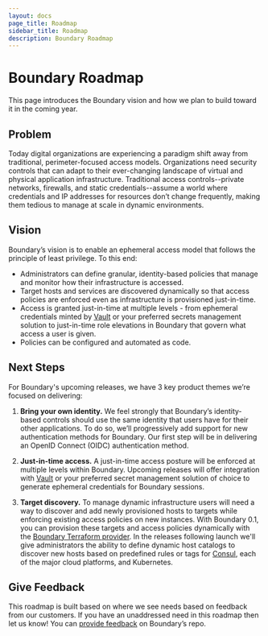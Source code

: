 ```yaml
---
layout: docs
page_title: Roadmap
sidebar_title: Roadmap
description: Boundary Roadmap
---
```


# Boundary Roadmap

This page introduces the Boundary vision and how we plan to build toward it in the coming year.

## Problem

Today digital organizations are experiencing a paradigm shift away from traditional, perimeter-focused access models. Organizations need security controls that can adapt to their ever-changing landscape of virtual and physical application infrastructure. Traditional access controls--private networks, firewalls, and static credentials--assume a world where credentials and IP addresses for resources don’t change frequently, making them tedious to manage at scale in dynamic environments.

## Vision

Boundary’s vision is to enable an ephemeral access model that follows the principle of least privilege. To this end:

- Administrators can define granular, identity-based policies that manage and monitor how their infrastructure is accessed.
- Target hosts and services are discovered dynamically so that access policies are enforced even as infrastructure is provisioned just-in-time.
- Access is granted just-in-time at multiple levels - from ephemeral credentials minted by [Vault](https://www.vaultproject.io/) or your preferred secrets management solution to just-in-time role elevations in Boundary that govern what access a user is given.
- Policies can be configured and automated as code.

## Next Steps

For Boundary's upcoming releases, we have 3 key product themes we’re focused on delivering:

1. **Bring your own identity.**
   We feel strongly that Boundary’s identity-based controls should use the same identity that users have for their other applications. To do so, we’ll progressively add support for new authentication methods for Boundary. Our first step will be in delivering an OpenID Connect (OIDC) authentication method.

2. **Just-in-time access.**
   A just-in-time access posture will be enforced at multiple levels within Boundary. Upcoming releases will offer integration with [Vault](https://www.vaultproject.io/) or your preferred secret management solution of choice to generate ephemeral credentials for Boundary sessions.

3. **Target discovery.**
   To manage dynamic infrastructure users will need a way to discover and add newly provisioned hosts to targets while enforcing existing access policies on new instances. With Boundary 0.1, you can provision these targets and access policies dynamically with the [Boundary Terraform provider](https://github.com/hashicorp/terraform-provider-boundary). In the releases following launch we'll give administrators the ability to define dynamic host catalogs to discover new hosts based on predefined rules or tags for [Consul](https://www.consul.io/), each of the major cloud platforms, and Kubernetes.

## Give Feedback

This roadmap is built based on where we see needs based on feedback from our customers. If you have an unaddressed need in this roadmap then let us know! You can [provide feedback](https://github.com/hashicorp/boundary/issues/new/choose) on Boundary’s repo.
